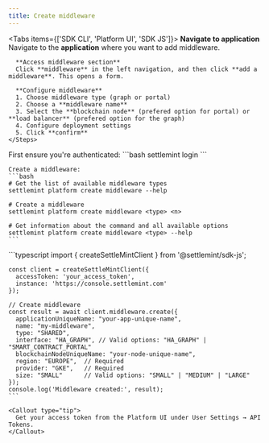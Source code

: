 ```yaml
---
title: Create middleware
---
```


<Tabs items={['SDK CLI', 'Platform UI', 'SDK JS']}>
  <Tab value="Platform UI">
    <Steps>
      **Navigate to application**
      Navigate to the **application** where you want to add middleware.

      **Access middleware section**
      Click **middleware** in the left navigation, and then click **add a middleware**. This opens a form.

      **Configure middleware**
      1. Choose middleware type (graph or portal)
      2. Choose a **middleware name**
      3. Select the **blockchain node** (prefered option for portal) or **load balancer** (prefered option for the graph)
      4. Configure deployment settings
      5. Click **confirm**
    </Steps>

  </Tab>

  <Tab value="SDK CLI">
    First ensure you're authenticated:
    ```bash
    settlemint login
    ```

    Create a middleware:
    ```bash
    # Get the list of available middleware types
    settlemint platform create middleware --help

    # Create a middleware
    settlemint platform create middleware <type> <n>

    # Get information about the command and all available options
    settlemint platform create middleware <type> --help
    ```

  </Tab>

  <Tab value="SDK JS">
    ```typescript
    import { createSettleMintClient } from '@settlemint/sdk-js';

    const client = createSettleMintClient({
      accessToken: 'your_access_token',
      instance: 'https://console.settlemint.com'
    });

    // Create middleware
    const result = await client.middleware.create({
      applicationUniqueName: "your-app-unique-name",
      name: "my-middleware",
      type: "SHARED",
      interface: "HA_GRAPH", // Valid options: "HA_GRAPH" | "SMART_CONTRACT_PORTAL"
      blockchainNodeUniqueName: "your-node-unique-name",
      region: "EUROPE",  // Required
      provider: "GKE",   // Required
      size: "SMALL"      // Valid options: "SMALL" | "MEDIUM" | "LARGE"
    });
    console.log('Middleware created:', result);
    ```

    <Callout type="tip">
      Get your access token from the Platform UI under User Settings → API Tokens.
    </Callout>

  </Tab>
</Tabs>
